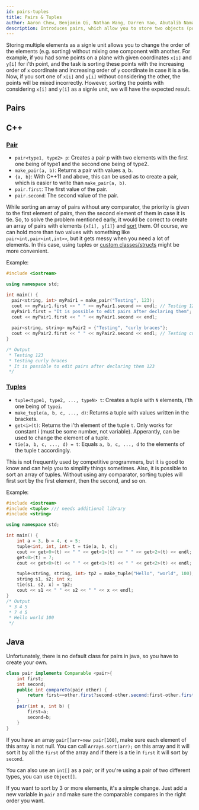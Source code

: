 ```yaml
---
id: pairs-tuples
title: Pairs & Tuples
author: Aaron Chew, Benjamin Qi, Nathan Wang, Darren Yao, Abutalib Namazov
description: Introduces pairs, which allow you to store two objects (possibly of different types) as a single unit, as well as tuples, which are a generalization of pairs.
---
```


Storing multiple elements as a signle unit allows you to change the order of the elements (e.g. sorting) without mixing one component with another. For example, if you had some points on a plane with given coordinates `x[i]` and `y[i]` for i'th point, and the task is sorting these points with the increasing order of `x` coordinate and increasing   order of `y` coordinate in case it is a tie. Now, if you sort one of `x[i]` and `y[i]` without considering the other, the points will be mixed incorrectly. However, sorting the points with considering `x[i]` and `y[i]` as a signle unit, we will have the expected result.

## Pairs

## C++ 

### [Pair](http://www.cplusplus.com/reference/utility/pair/pair/)

 - `pair<type1, type2> p`: Creates a pair p with two elements with the first one being of type1 and the second one being of type2.
 - `make_pair(a, b)`: Returns a pair with values a, b.
 - `{a, b}`: With C++11 and above, this can be used as to create a pair, which is easier to write than `make_pair(a, b)`.
 - `pair.first`: The first value of the pair.
 - `pair.second`: The second value of the pair.

While sorting an array of pairs without any comparator, the priority is given to the first element of pairs, then the second element of them in case it is tie. So, to solve the problem mentioned early, it would be correct to create an array of pairs with elements `{x[i], y[i]}` and [sort](https://usaco-guide.netlify.app/bronze/intro-sorting) them.
Of course, we can hold more than two values with something like `pair<int,pair<int,int>>`, but it gets messy when you need a lot of elements. In this case, using tuples or [custom classes/structs](https://usaco-guide.netlify.app/silver/sorting-custom) might be more convenient.

Example:

```cpp
#include <iostream>

using namespace std;

int main() {
  pair<string, int> myPair1 = make_pair("Testing", 123);
  cout << myPair1.first << " " << myPair1.second << endl; // Testing 123
  myPair1.first = "It is possible to edit pairs after declaring them";
  cout << myPair1.first << " " << myPair1.second << endl;
  
  pair<string, string> myPair2 = {"Testing", "curly braces"};
  cout << myPair2.first << " " << myPair2.second << endl; // Testing curly braces
}

/* Output
 * Testing 123
 * Testing curly braces
 * It is possible to edit pairs after declaring them 123
 */
```

### [Tuples](http://www.cplusplus.com/reference/tuple/)

 - `tuple<type1, type2, ..., typeN> t`: Creates a tuple with `N` elements, i'th one being of `typei`.
 - `make_tuple(a, b, c, ..., d)`: Returns a tuple with values written in the brackets.
 - `get<i>(t)`: Returns the i'th element of the tuple `t`. Only works for constant i (must be some number, not variable). Apperantly, can be used to change the element of a tuple.
 - `tie(a, b, c, ..., d) = t`: Equals `a, b, c, ..., d` to the elements of the tuple t accordingly.

This is not frequently used by competitive programmers, but it is good to know and can help you to simplify things sometimes. Also, it is possible to sort an array of tuples. Without using any comparator, sorting tuples will first sort by the first element, then the second, and so on.

Example:

```cpp
#include <iostream>
#include <tuple> /// needs additional library
#include <string>

using namespace std;

int main() {
    int a = 3, b = 4, c = 5;
    tuple<int, int, int> t = tie(a, b, c);
    cout << get<0>(t) << " " << get<1>(t) << " " << get<2>(t) << endl;
    get<0>(t) = 7;
    cout << get<0>(t) << " " << get<1>(t) << " " << get<2>(t) << endl;

    tuple<string, string, int> tp2 = make_tuple("Hello", "world", 100);
    string s1, s2; int x;
    tie(s1, s2, x) = tp2;
    cout << s1 << " " << s2 << " " << x << endl;
}
/* Output
 * 3 4 5
 * 7 4 5
 * Hello world 100
 */
```

## Java

Unfortunately, there is no default class for pairs in java, so you have to create your own.

```java
class pair implements Comparable <pair>{
    int first;
    int second;
    public int compareTo(pair other) {
        return first==other.first?second-other.second:first-other.first;
    }
    pair(int a, int b) {
        first=a;
        second=b;
    }
}

```
If you have an array ```pair[]arr=new pair[100]```, make sure each element of this array is not null. You can call ```Arrays.sort(arr);``` on this array and it will sort it by all the ```first``` of the array and if there is a tie in ```first``` it will sort by ```second```.

You can also use an `int[]` as a pair, or if you're using a pair of two different types, you can use `Object[]`.

If you want to sort by 3 or more elements, it's a simple change. Just add a new variable in ```pair``` and make sure the comparable compares in the right order you want. 
